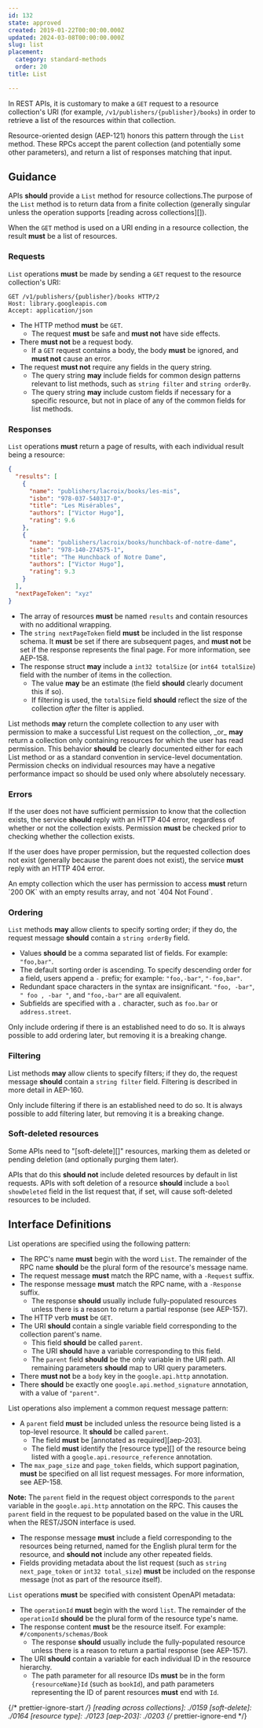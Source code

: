 ```yaml
---
id: 132
state: approved
created: 2019-01-22T00:00:00.000Z
updated: 2024-03-08T00:00:00.000Z
slug: list
placement:
  category: standard-methods
  order: 20
title: List

--- 
```



In REST APIs, it is customary to make a `GET` request to a resource
collection's URI (for example, `/v1/publishers/{publisher}/books`) in order to
retrieve a list of the resources within that collection.

Resource-oriented design (AEP-121) honors this pattern through the `List`
method. These RPCs accept the parent collection (and potentially some other
parameters), and return a list of responses matching that input.

## Guidance

APIs <b class="font-extrabold	text-yellow-700">should</b> provide a `List` method for resource collections.The purpose of
the `List` method is to return data from a finite collection (generally
singular unless the operation supports [reading across collections][]).

When the `GET` method is used on a URI ending in a resource collection, the
result <b class="font-extrabold	text-red-700">must</b> be a list of resources.

### Requests

`List` operations <b class="font-extrabold	text-red-700">must</b> be made by sending a `GET` request to the resource
collection's URI:

```http
GET /v1/publishers/{publisher}/books HTTP/2
Host: library.googleapis.com
Accept: application/json
```

- The HTTP method <b class="font-extrabold	text-red-700">must</b> be `GET`.
  - The request <b class="font-extrabold	text-red-700">must</b> be safe and <b class="font-extrabold	text-red-700">must not</b> have side effects.
- There <b class="font-extrabold	text-red-700">must not</b> be a request body.
  - If a `GET` request contains a body, the body <b class="font-extrabold	text-red-700">must</b> be ignored, and
    <b class="font-extrabold	text-red-700">must not</b> cause an error.
- The request <b class="font-extrabold	text-red-700">must not</b> require any fields in the query string.
  - The query string <b class="font-extrabold text-green-700">may</b> include fields for common design patterns relevant
    to list methods, such as `string filter` and `string orderBy`.
  - The query string <b class="font-extrabold text-green-700">may</b> include custom fields if necessary for a specific
    resource, but not in place of any of the common fields for list methods.

### Responses

`List` operations <b class="font-extrabold	text-red-700">must</b> return a page of results, with each individual
result being a resource:

```json
{
  "results": [
    {
      "name": "publishers/lacroix/books/les-mis",
      "isbn": "978-037-540317-0",
      "title": "Les Misérables",
      "authors": ["Victor Hugo"],
      "rating": 9.6
    },
    {
      "name": "publishers/lacroix/books/hunchback-of-notre-dame",
      "isbn": "978-140-274575-1",
      "title": "The Hunchback of Notre Dame",
      "authors": ["Victor Hugo"],
      "rating": 9.3
    }
  ],
  "nextPageToken": "xyz"
}
```

- The array of resources <b class="font-extrabold	text-red-700">must</b> be named `results` and contain resources with
  no additional wrapping.
- The `string nextPageToken` field <b class="font-extrabold	text-red-700">must</b> be included in the list response
  schema. It <b class="font-extrabold	text-red-700">must</b> be set if there are subsequent pages, and <b class="font-extrabold	text-red-700">must not</b> be
  set if the response represents the final page. For more information, see
  AEP-158.
- The response struct <b class="font-extrabold text-green-700">may</b> include a `int32 totalSize` (or
  `int64 totalSize`) field with the number of items in the collection.
  - The value <b class="font-extrabold text-green-700">may</b> be an estimate (the field <b class="font-extrabold	text-yellow-700">should</b> clearly document
    this if so).
  - If filtering is used, the `totalSize` field <b class="font-extrabold	text-yellow-700">should</b> reflect the size of
    the collection _after_ the filter is applied.

<Aside type="note" title="Note">
  List methods <b class="font-extrabold text-green-700">may</b> return the complete collection to any user with
  permission to make a successful List request on the collection, _or_ <b class="font-extrabold text-green-700">may</b>
  return a collection only containing resources for which the user has read
  permission. This behavior <b class="font-extrabold	text-yellow-700">should</b> be clearly documented either for each List
  method or as a standard convention in service-level documentation. Permission
  checks on individual resources may have a negative performance impact so should
  be used only where absolutely necessary.
</Aside>

### Errors

If the user does not have sufficient permission to know that the collection
exists, the service <b class="font-extrabold	text-yellow-700">should</b> reply with an HTTP 404 error, regardless of
whether or not the collection exists. Permission <b class="font-extrabold	text-red-700">must</b> be checked prior to
checking whether the collection exists.

If the user does have proper permission, but the requested collection does not
exist (generally because the parent does not exist), the service <b class="font-extrabold	text-red-700">must</b> reply
with an HTTP 404 error.

<Aside type="note" title="Note">
  An empty collection which the user has permission to access <b class="font-extrabold	text-red-700">must</b>
  return `200 OK` with an empty results array, and not `404 Not Found`.
</Aside>

### Ordering

`List` methods <b class="font-extrabold text-green-700">may</b> allow clients to specify sorting order; if they do, the
request message <b class="font-extrabold	text-yellow-700">should</b> contain a `string orderBy` field.

- Values <b class="font-extrabold	text-yellow-700">should</b> be a comma separated list of fields. For example:
  `"foo,bar"`.
- The default sorting order is ascending. To specify descending order for a
  field, users append a `-` prefix; for example: `"foo,-bar"`, `"-foo,bar"`.
- Redundant space characters in the syntax are insignificant. `"foo, -bar"`,
  `" foo , -bar "`, and `"foo,-bar"` are all equivalent.
- Subfields are specified with a `.` character, such as `foo.bar` or
  `address.street`.

<Aside type="note" title="Note">
  Only include ordering if there is an established need to do so. It is
  always possible to add ordering later, but removing it is a breaking change.
</Aside>

### Filtering

List methods <b class="font-extrabold text-green-700">may</b> allow clients to specify filters; if they do, the request
message <b class="font-extrabold	text-yellow-700">should</b> contain a `string filter` field. Filtering is described in
more detail in AEP-160.

<Aside type="note" title="Note">
  Only include filtering if there is an established need to do so. It
  is always possible to add filtering later, but removing it is a breaking
  change.
</Aside>

### Soft-deleted resources

Some APIs need to "[soft-delete][]" resources, marking them as deleted or
pending deletion (and optionally purging them later).

APIs that do this <b class="font-extrabold	text-yellow-700">should not</b> include deleted resources by default in list
requests. APIs with soft deletion of a resource <b class="font-extrabold	text-yellow-700">should</b> include a
`bool showDeleted` field in the list request that, if set, will cause
soft-deleted resources to be included.

## Interface Definitions


<Tabs>
  <TabItem label="Protocol Buffers">
  
  
  List operations are specified using the following pattern:
  
  <Sample path="../aep.dev/aep/general/0132/list.proto" type="protobuf" token1="rpc ListBooks" token2="" />
  
  - The RPC's name <b class="font-extrabold	text-red-700">must</b> begin with the word `List`. The remainder of the RPC
    name <b class="font-extrabold	text-yellow-700">should</b> be the plural form of the resource's message name.
  - The request message <b class="font-extrabold	text-red-700">must</b> match the RPC name, with a `-Request` suffix.
  - The response message <b class="font-extrabold	text-red-700">must</b> match the RPC name, with a `-Response` suffix.
    - The response <b class="font-extrabold	text-yellow-700">should</b> usually include fully-populated resources unless
      there is a reason to return a partial response (see AEP-157).
  - The HTTP verb <b class="font-extrabold	text-red-700">must</b> be `GET`.
  - The URI <b class="font-extrabold	text-yellow-700">should</b> contain a single variable field corresponding to the
    collection parent's name.
    - This field <b class="font-extrabold	text-yellow-700">should</b> be called `parent`.
    - The URI <b class="font-extrabold	text-yellow-700">should</b> have a variable corresponding to this field.
    - The `parent` field <b class="font-extrabold	text-yellow-700">should</b> be the only variable in the URI path. All
      remaining parameters <b class="font-extrabold	text-yellow-700">should</b> map to URI query parameters.
  - There <b class="font-extrabold	text-red-700">must not</b> be a `body` key in the `google.api.http` annotation.
  - There <b class="font-extrabold	text-yellow-700">should</b> be exactly one `google.api.method_signature` annotation,
    with a value of `"parent"`.
  
  List operations also implement a common request message pattern:
  
  <Sample path="../aep.dev/aep/general/0132/list.proto" type="protobuf" token1="message ListBooksRequest" token2="" />
  
  - A `parent` field <b class="font-extrabold	text-red-700">must</b> be included unless the resource being listed is a
    top-level resource. It <b class="font-extrabold	text-yellow-700">should</b> be called `parent`.
    - The field <b class="font-extrabold	text-red-700">must</b> be [annotated as required][aep-203].
    - The field <b class="font-extrabold	text-red-700">must</b> identify the [resource type][] of the resource being
      listed with a `google.api.resource_reference` annotation.
  - The `max_page_size` and `page_token` fields, which support pagination,
    <b class="font-extrabold	text-red-700">must</b> be specified on all list request messages. For more information, see
    AEP-158.
  
  **Note:** The `parent` field in the request object corresponds to the `parent`
  variable in the `google.api.http` annotation on the RPC. This causes the
  `parent` field in the request to be populated based on the value in the URL
  when the REST/JSON interface is used.
  
  <Sample path="../aep.dev/aep/general/0132/list.proto" type="protobuf" token1="message ListBooksResponse" token2="" />
  
  - The response message <b class="font-extrabold	text-red-700">must</b> include a field corresponding to the resources
    being returned, named for the English plural term for the resource, and
    <b class="font-extrabold	text-yellow-700">should not</b> include any other repeated fields.
  - Fields providing metadata about the list request (such as
    `string next_page_token` or `int32 total_size`) <b class="font-extrabold	text-red-700">must</b> be included on the
    response message (not as part of the resource itself).
  
  
  </TabItem>
  <TabItem label="OpenAPI 3.0">
  
  
  `List` operations <b class="font-extrabold	text-red-700">must</b> be specified with consistent OpenAPI metadata:
  
  <Sample path="../aep.dev/aep/general/0132/list.oas.yaml" type="yml" token1="paths" token2="" />
  
  - The `operationId` <b class="font-extrabold	text-red-700">must</b> begin with the word `list`. The remainder of the
    `operationId` <b class="font-extrabold	text-yellow-700">should</b> be the plural form of the resource type's name.
  - The response content <b class="font-extrabold	text-red-700">must</b> be the resource itself. For example:
    `#/components/schemas/Book`
    - The response <b class="font-extrabold	text-yellow-700">should</b> usually include the fully-populated resource unless
      there is a reason to return a partial response (see AEP-157).
  - The URI <b class="font-extrabold	text-yellow-700">should</b> contain a variable for each individual ID in the resource
    hierarchy.
    - The path parameter for all resource IDs <b class="font-extrabold	text-red-700">must</b> be in the form
      `{resourceName}Id` (such as `bookId`), and path parameters representing the
      ID of parent resources <b class="font-extrabold	text-red-700">must</b> end with `Id`.
  
  
  </TabItem>
</Tabs>
    

{/* prettier-ignore-start  */}
[reading across collections]: ./0159
[soft-delete]: ./0164
[resource type]: ./0123
[aep-203]: ./0203
{/* prettier-ignore-end  */}
